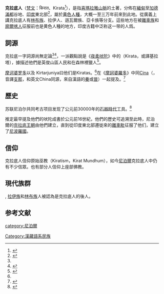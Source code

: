 {{尼泊尔历史}}
'''克拉底人'''（[[梵文|梵文]]：किरात、Kirata<ref>{{Cite book|title=P.543 Nationalism and Ethnicity in a Hindu Kingdom: The Politics of Culture in Contemporary Nepal, David N. Gellner, Joanna Pfaff-Czarnecka, John Whelpton Routledge, 1997|last=|first=|publisher=|year=|isbn=|location=|pages=}}</ref>），是指[[喜瑪拉雅山脈|喜瑪拉雅山脈]]的土著，分佈在[[緬甸|緬甸]]至[[加德滿都|加德滿都]]谷地、[[印度|印度]]東北部<ref name=":0">{{Cite book|chapter=Encyclopaedia of north-east India|url=https://www.worldcat.org/oclc/56949586|publisher=Kalpaz Publications|date=2004|location=New Delhi|isbn=81-7835-068-8|oclc=56949586|last=Raatan, T.}}</ref>，屬於[[黄色人種|黄色人種]]，大概一至三万年前來到此地。從廣義上講克拉底人有[[林布族|林布族]]、拉伊人、遜瓦爾族、亞卡族等分支。這些地方在被[[尼波羅國|離車族]]和[[廓爾喀人|廓爾喀人]]征服前也是黄色人種的地方，印度古籍中泛称这一带的人爲{{le|克拉塔人|Kirata}}。

==詞源==
克拉底一字詞源尚無定論<ref name=":0" /><ref>{{Cite book|chapter=2. History and Archaeology|title=The House of Augustus|url=http://dx.doi.org/10.1515/9780691189086-005|publisher=Princeton University Press|date=2019-12-31|location=Princeton|isbn=978-0-691-18908-6|pages=16–29}}</ref>，一派觀點說是《[[夜柔吠陀|夜柔吠陀]]》中的{{le|克拉塔人|Kirata}}（Kirata，或譯基拉塔），據描述他們是英俊山區人民和在森林裡獵人<ref name=":1">{{Cite book|title=Researches Into the History and Civilization of the Kirātas,|last=G. P. Singh|first=G. P. Singh|publisher=|year=|isbn=|location=|pages=P.73}}</ref>。

[[摩诃婆罗多|摩诃婆罗多]]以及 Kirtarjuniya曰他们是Kiratas。<ref name=":1" />在《[[摩訶婆羅多|摩訶婆羅多]]》中同[[支那_(印度)|Cina]]（{{lang-sa|चीन:}}，音譯[[支那|支那]]，和英文China同源，來自漢語的[[秦朝|秦]]或[[晉朝|晉]]）一起提及。<ref>{{Cite book|title=P. 91 Motilal Banarsidass Publ., Dineschandra Sircar, Studies in the Religious Life of Ancient and Medieval India|last=|first=|publisher=|year=|isbn=|location=|pages=}}</ref>

== 歷史 ==
苏联尼泊尔共同考古项目发现了公元前30000年的[[石器時代|石器時代]]工具。<ref>{{Cite book|title=Moktan Dupwangel Tamang. Book of Thu:Chen Thu:Jang, 1998, Kathmandu.|last=|first=|publisher=|year=|isbn=|location=|pages=}}</ref>

推定最早提及他們的吠陀成書於公元前16世紀，他們的歷史可追溯至此時，尼泊爾的[[克拉底王朝|克拉底王朝]]由他們建立，直到從印度東北部遷徙來的[[離車毗|離車毗]]征服了他们，建立了[[尼波羅國|尼波羅國]]。

==信仰==
克拉底人信仰原始巫教{{le|克拉底教|Kirat Mundhum}}（Kiratism，Kirat Mundhum），如今[[尼泊爾|尼泊爾]]克拉底人中仍有不少信眾。也有部分人信仰上座部佛教。

==現代族群==
{{en-link|Sunuwar|Sunuwar}}, [[拉伊族|拉伊族]]和[[林布族|林布族]]人被認為是克拉底人的後人。

==参考文献==
{{Reflist}}{{漢藏語系}}{{Authority control}}
[[category:尼泊爾|category:尼泊爾]]
[[Category:漢藏語系民族|Category:漢藏語系民族]]
